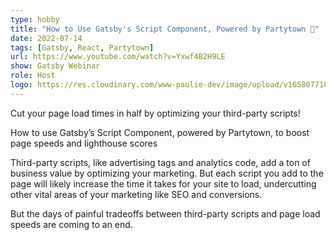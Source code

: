 ```yaml
---
type: hobby
title: "How to Use Gatsby's Script Component, Powered by Partytown 🎉"
date: 2022-07-14
tags: [Gatsby, React, Partytown]
url: https://www.youtube.com/watch?v=Yxwf4B2H9LE
show: Gatsby Webinar
role: Host
logo: https://res.cloudinary.com/www-paulie-dev/image/upload/v1658077182/paulie.dev/Logos/gatsby-logo_dgbkjm.png
---
```


Cut your page load times in half by optimizing your third-party scripts!

How to use Gatsby’s Script Component, powered by Partytown, to boost page speeds and lighthouse scores

Third-party scripts, like advertising tags and analytics code, add a ton of business value by optimizing your marketing.
But each script you add to the page will likely increase the time it takes for your site to load, undercutting other
vital areas of your marketing like SEO and conversions.

But the days of painful tradeoffs between third-party scripts and page load speeds are coming to an end.

<YouTube youTubeId="vXSKLk87Ys4" />
